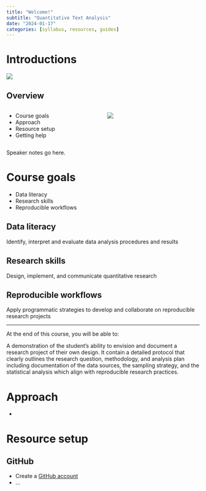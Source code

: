 ```yaml
---
title: "Welcome!"
subtitle: "Quantitative Text Analysis"
date: "2024-01-17"
categories: [syllabus, resources, guides]
---
```


# Introductions

![](assets/images/hello-hand.jpg)

## Overview

:::: {.columns}

::: {.column width="50%"}
- Course goals
- Approach
- Resource setup
- Getting help
:::

::: {.column width="50%"}

![](assets/images/data-scientist.jpg)

:::

::::

::: {.notes}
Speaker notes go here.
:::

# Course goals

- Data literacy
- Research skills
- Reproducible workflows

## Data literacy

Identify, interpret and evaluate data analysis procedures and results

## Research skills

Design, implement, and communicate quantitative research

## Reproducible workflows

Apply programmatic strategies to develop and collaborate on reproducible research projects

---

At the end of this course, you will be able to:

<!--
Include:

- Skills
- Knowledge
- Attitudes

- Tangible product
-->

A demonstration of the student's ability to envision and document a research project of their own design. It contain a detailed protocol that clearly outlines the research question, methodology, and analysis plan including documentation of the data sources, the sampling strategy, and the statistical analysis which align with reproducible research practices.

# Approach

-

# Resource setup

## GitHub

- Create a [GitHub account](https://github.com/)
- ...